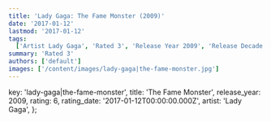 ```yaml
---
title: 'Lady Gaga: The Fame Monster (2009)'
date: '2017-01-12'
lastmod: '2017-01-12'
tags:
  ['Artist Lady Gaga', 'Rated 3', 'Release Year 2009', 'Release Decade 2000']
summary: 'Rated 3'
authors: ['default']
images: ['/content/images/lady-gaga|the-fame-monster.jpg']
---
```


  key: 'lady-gaga|the-fame-monster',
  title: 'The Fame Monster',
  release_year: 2009,
  rating: 6,
  rating_date: '2017-01-12T00:00:00.000Z',
  artist: 'Lady Gaga',
};

<MusicRating data={data} />
